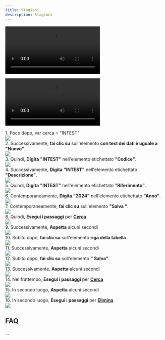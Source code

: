 ```yaml
---
title: Stagioni
description: Stagioni
---
```

![prova](/docs/assets/MTcyODY1NjM0NTIyNDAuNjgxNjAyMTA0OTQ3Njg2Ng==.webm)

<video src="/docs/assets/MTcyODY1NjM0NTIyNDAuNjgxNjAyMTA0OTQ3Njg2Ng==.webm"></video>


1\. Poco dopo, var cerca = "INTEST"  
![](https://img.icons8.com/plumpy/24/select-none.png)  
2\. Successivamente, **fai clic su** sull'elemento **con test dei dati è uguale a "Nuovo"**.  
![](https://img.icons8.com/plumpy/24/select-none.png)  
3\. Quindi, **Digita** **"INTEST"** nell'elemento etichettato **"Codice"**.  
![](https://img.icons8.com/plumpy/24/select-none.png)  
4\. Successivamente, **Digita** **"INTEST"** nell'elemento etichettato **"Descrizione"**.  
![](https://img.icons8.com/plumpy/24/select-none.png)  
5\. Quindi, **Digita** **"INTEST"** nell'elemento etichettato **"Riferimento"**.  
![](https://img.icons8.com/plumpy/24/select-none.png)  
6\. Contemporaneamente, **Digita** **"2024"** nell'elemento etichettato **"Anno"**.  
![](https://img.icons8.com/plumpy/24/select-none.png)  
7\. Contemporaneamente, **fai clic su** sull'elemento **"Salva "**.  
![](https://img.icons8.com/plumpy/24/select-none.png)  
8\. Quindi, **Esegui i passaggi** per **[Cerca](Cerca)**  
![](https://img.icons8.com/plumpy/24/select-none.png)  
9\. Successivamente, **Aspetta** alcuni secondi  
![](https://img.icons8.com/plumpy/24/select-none.png)  
10\. Subito dopo, **fai clic su** sull'elemento **riga della tabella** .  
![](https://img.icons8.com/plumpy/24/select-none.png)  
11\. Successivamente, **Aspetta** alcuni secondi  
![](https://img.icons8.com/plumpy/24/select-none.png)  
12\. Subito dopo, **fai clic su** sull'elemento **" Salva"**.  
![](https://img.icons8.com/plumpy/24/select-none.png)  
13\. Successivamente, **Aspetta** alcuni secondi  
![](https://img.icons8.com/plumpy/24/select-none.png)  
14\. Nel frattempo, **Esegui i passaggi** per **[Cerca](Cerca)**  
![](https://img.icons8.com/plumpy/24/select-none.png)  
15\. In secondo luogo, **Aspetta** alcuni secondi  
![](https://img.icons8.com/plumpy/24/select-none.png)  
16\. In secondo luogo, **Esegui i passaggi** per **[Elimina](Elimina)**  
![](https://img.icons8.com/plumpy/24/select-none.png)

FAQ
---

...
